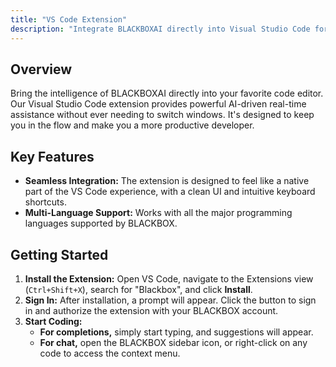 ---
title: "VS Code Extension"
description: "Integrate BLACKBOXAI directly into Visual Studio Code for a seamless, AI-powered development workflow."
---

## Overview

Bring the intelligence of BLACKBOXAI directly into your favorite code editor. Our Visual Studio Code extension provides powerful AI-driven real-time assistance without ever needing to switch windows. It's designed to keep you in the flow and make you a more productive developer.

## Key Features

-   **Seamless Integration:** The extension is designed to feel like a native part of the VS Code experience, with a clean UI and intuitive keyboard shortcuts.
-   **Multi-Language Support:** Works with all the major programming languages supported by BLACKBOX.

## Getting Started

1.  **Install the Extension:** Open VS Code, navigate to the Extensions view (`Ctrl+Shift+X`), search for "Blackbox", and click **Install**.
2.  **Sign In:** After installation, a prompt will appear. Click the button to sign in and authorize the extension with your BLACKBOX account.
3.  **Start Coding:**
    -   **For completions,** simply start typing, and suggestions will appear.
    -   **For chat,** open the BLACKBOX sidebar icon, or right-click on any code to access the context menu.
